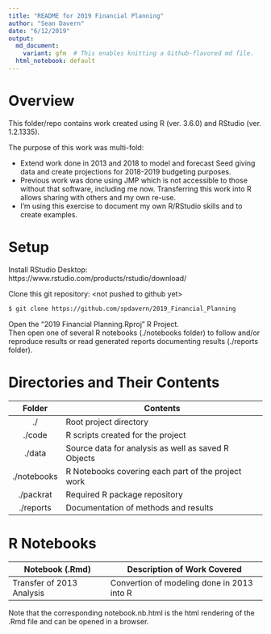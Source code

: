 ```yaml
---
title: "README for 2019 Financial Planning"
author: "Sean Davern"
date: "6/12/2019"
output:
  md_document:
    variant: gfm  # This enables knitting a Github-flavored md file.
  html_notebook: default
---
```


# Overview

This folder/repo contains work created using R (ver. 3.6.0) and RStudio (ver.
1.2.1335).

The purpose of this work was multi-fold: 

* Extend work done in 2013 and 2018 to model and forecast Seed giving data and create projections for 2018-2019 budgeting purposes.
* Previous work was done using JMP which is not accessible to those without that software, including me now. Transferring this work into R allows sharing with others and my own re-use. 
* I’m using this exercise to document my own R/RStudio skills and to create examples.

# Setup

Install RStudio Desktop: https://www.rstudio.com/products/rstudio/download/  

Clone this git repository: \<not pushed to github yet\>
```bash
$ git clone https://github.com/spdavern/2019_Financial_Planning
```

Open the "2019 Financial Planning.Rproj" R Project.  
Then open one of several R notebooks (./notebooks folder) to follow and/or reproduce results or read generated reports documenting results (./reports folder).

# Directories and Their Contents

|Folder|Contents|
|:----:|--------|
|./|Root project directory|
|./code|R scripts created for the project|
|./data|Source data for analysis as well as saved R Objects|
|./notebooks|R Notebooks covering each part of the project work|
|./packrat|Required R package repository|
|./reports|Documentation of methods and results|

# R Notebooks

|Notebook (.Rmd)|Description of Work Covered|
|--------|---------------------------|
|Transfer of 2013 Analysis|Convertion of modeling done in 2013 into R|
Note that the corresponding notebook.nb.html is the html rendering of the .Rmd file and can be opened in a browser.
